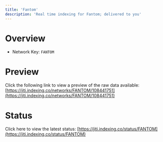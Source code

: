 ```yaml
---
title: 'Fantom'
description: 'Real time indexing for Fantom; delivered to you'
---
```


# Overview
- Network Key: `FANTOM`

# Preview
Click the following link to view a preview of the raw data available: [https://jiti.indexing.co/networks/FANTOM/108441751](https://jiti.indexing.co/networks/FANTOM/108441751)

# Status
Click here to view the latest status: [https://jiti.indexing.co/status/FANTOM](https://jiti.indexing.co/status/FANTOM)
